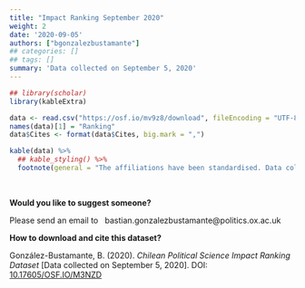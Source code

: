 ```yaml
---
title: "Impact Ranking September 2020"
weight: 2
date: '2020-09-05'
authors: ["bgonzalezbustamante"]
## categories: []
## tags: []
summary: 'Data collected on September 5, 2020'
---
```


```r
## library(scholar)
library(kableExtra)

data <- read.csv("https://osf.io/mv9z8/download", fileEncoding = "UTF-8")
names(data)[1] = "Ranking"
data$Cites <- format(data$Cites, big.mark = ",")

kable(data) %>%
  ## kable_styling() %>%
  footnote(general = "The affiliations have been standardised. Data collected on September 5, 2020.")
```

\

**Would you like to suggest someone?**

Please send an email to <i class="fas fa-envelope"></i> &nbsp; bastian.gonzalezbustamante@politics.ox.ac.uk

**How to download and cite this dataset?**

González-Bustamante, B. (2020). *Chilean Political Science Impact Ranking Dataset* [Data collected on September 5, 2020]. DOI: [10.17605/OSF.IO/M3NZD](http://doi.org/10.17605/OSF.IO/M3NZD)
